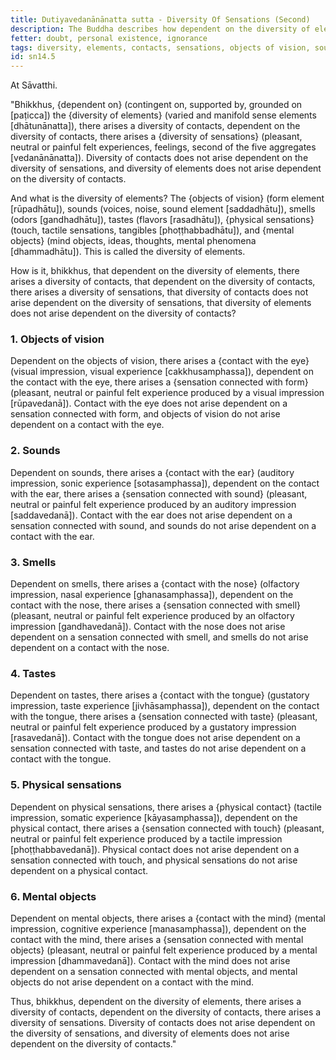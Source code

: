 ```yaml
---
title: Dutiyavedanānānatta sutta - Diversity Of Sensations (Second)
description: The Buddha describes how dependent on the diversity of elements, there arises a diversity of contacts, and dependent on the diversity of contacts, there arises a diversity of sensations. However, diversity of contacts does not arise dependent on the diversity of sensations, and diversity of elements does not arise dependent on the diversity of contacts.
fetter: doubt, personal existence, ignorance
tags: diversity, elements, contacts, sensations, objects of vision, sounds, smells, tastes, physical sensations, mental objects, form element, sound element, odor element, taste element, touch element, six sense bases, sn, sn12-21, sn14
id: sn14.5
---
```


At Sāvatthi.

"Bhikkhus, \{dependent on} (contingent on, supported by, grounded on [paṭicca]) the \{diversity of elements} (varied and manifold sense elements [dhātunānatta]), there arises a diversity of contacts,
dependent on the diversity of contacts, there arises a \{diversity of sensations} (pleasant, neutral or painful felt experiences, feelings, second of the five aggregates [vedanānānatta]).
Diversity of contacts does not arise dependent on the diversity of sensations,
and diversity of elements does not arise dependent on the diversity of contacts.

And what is the diversity of elements? The \{objects of vision} (form element [rūpadhātu]), sounds (voices, noise, sound element [saddadhātu]), smells (odors [gandhadhātu]), tastes (flavors [rasadhātu]), \{physical sensations} (touch, tactile sensations, tangibles [phoṭṭhabbadhātu]), and \{mental objects} (mind objects, ideas, thoughts, mental phenomena [dhammadhātu]). This is called the diversity of elements.

How is it, bhikkhus, that dependent on the diversity of elements, there arises a diversity of contacts,
that dependent on the diversity of contacts, there arises a diversity of sensations,
that diversity of contacts does not arise dependent on the diversity of sensations,
that diversity of elements does not arise dependent on the diversity of contacts?

### 1. Objects of vision

Dependent on the objects of vision, there arises a \{contact with the eye} (visual impression, visual experience [cakkhusamphassa]),
dependent on the contact with the eye, there arises a \{sensation connected with form} (pleasant, neutral or painful felt experience produced by a visual impression [rūpavedanā]).
Contact with the eye does not arise dependent on a sensation connected with form,
and objects of vision do not arise dependent on a contact with the eye.

### 2. Sounds

Dependent on sounds, there arises a \{contact with the ear} (auditory impression, sonic experience [sotasamphassa]),
dependent on the contact with the ear, there arises a \{sensation connected with sound} (pleasant, neutral or painful felt experience produced by an auditory impression [saddavedanā]).
Contact with the ear does not arise dependent on a sensation connected with sound,
and sounds do not arise dependent on a contact with the ear.

### 3. Smells

Dependent on smells, there arises a \{contact with the nose} (olfactory impression, nasal experience [ghanasamphassa]),
dependent on the contact with the nose, there arises a \{sensation connected with smell} (pleasant, neutral or painful felt experience produced by an olfactory impression [gandhavedanā]).
Contact with the nose does not arise dependent on a sensation connected with smell,
and smells do not arise dependent on a contact with the nose.

### 4. Tastes

Dependent on tastes, there arises a \{contact with the tongue} (gustatory impression, taste experience [jivhāsamphassa]),
dependent on the contact with the tongue, there arises a \{sensation connected with taste} (pleasant, neutral or painful felt experience produced by a gustatory impression [rasavedanā]).
Contact with the tongue does not arise dependent on a sensation connected with taste,
and tastes do not arise dependent on a contact with the tongue.

### 5. Physical sensations

Dependent on physical sensations, there arises a \{physical contact} (tactile impression, somatic experience [kāyasamphassa]),
dependent on the physical contact, there arises a \{sensation connected with touch} (pleasant, neutral or painful felt experience produced by a tactile impression [phoṭṭhabbavedanā]).
Physical contact does not arise dependent on a sensation connected with touch,
and physical sensations do not arise dependent on a physical contact.

### 6. Mental objects

Dependent on mental objects, there arises a \{contact with the mind} (mental impression, cognitive experience [manasamphassa]),
dependent on the contact with the mind, there arises a \{sensation connected with mental objects} (pleasant, neutral or painful felt experience produced by a mental impression [dhammavedanā]).
Contact with the mind does not arise dependent on a sensation connected with mental objects,
and mental objects do not arise dependent on a contact with the mind.

Thus, bhikkhus, dependent on the diversity of elements, there arises a diversity of contacts, dependent on the diversity of contacts, there arises a diversity of sensations. Diversity of contacts does not arise dependent on the diversity of sensations, and diversity of elements does not arise dependent on the diversity of contacts."